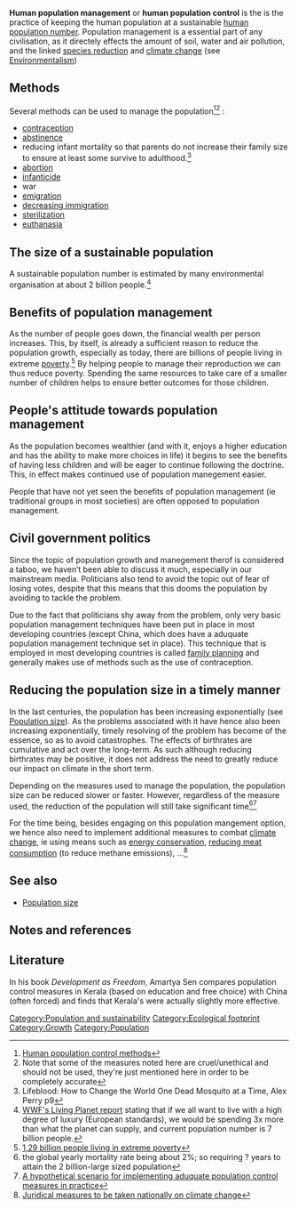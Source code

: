 {{Merge from|Population growth}}
{{Merge from|Population size}}

'''Human population management''' or '''human population control''' is the is the practice of keeping the human population at a sustainable [[population size|human population number]]. Population management is a essential part of any civilisation, as it directely effects the amount of soil, water and air pollution, and the linked [[species reduction]] and [[climate change]] (see [[Environmentalism]])

==Methods==
Several methods can be used to manage the population<ref>[http://en.wikipedia.org/wiki/Human_population_control#Methods Human population control methods]</ref><ref>Note that some of the measures noted here are cruel/unethical and should not be used, they're just mentioned here in order to be completely accurate</ref> :
* [[contraception]]
* [[sexual abstinence|abstinence]]
* reducing infant mortality so that parents do not increase their family size to ensure at least some survive to adulthood.<ref>Lifeblood: How to Change the World One Dead Mosquito at a Time, Alex Perry p9</ref> 
* [[abortion]]
* [[infanticide]]
* war
* [[emigration]]
* [[immigration reduction|decreasing immigration]]
* [[Sterilisation (medicine)|sterilization]]
* [[euthanasia]]

==The size of a sustainable population==
{{Main|Population size}}
A sustainable population number is estimated by many environmental organisation at about 2 billion people.<ref>[http://wwf.panda.org/about_our_earth/all_publications/living_planet_report/ WWF's Living Planet report] stating that if we all want to live with a high degree of luxury (European standards), we would be spending 3x more than what the planet can supply, and current population number is 7 billion people.</ref>

==Benefits of population management==
As the number of people goes down, the financial wealth per person increases. This, by itself, is already a sufficient reason to reduce the population growth, especially as today, there are billions of people living in extreme [[poverty]].<ref>[http://web.worldbank.org/WBSITE/EXTERNAL/TOPICS/EXTPOVERTY/EXTPA/0,,contentMDK:20040961~menuPK:435040~pagePK:148956~piPK:216618~theSitePK:430367~isCURL:Y,00.html 1,29 billion people living in extreme poverty]</ref> By helping people to manage their reproduction we can thus reduce poverty. Spending the same resources to take care of a smaller number of children helps to ensure better outcomes for those children.

==People's attitude towards population management==
As the population becomes wealthier (and with it, enjoys a higher education and has the ability to make more choices in life) it begins to see the benefits of having less children and will be eager to continue following the doctrine. This, in effect makes continued use of population manegement easier.

People that have not yet seen the benefits of population management (ie traditional groups in most societies) are often opposed to population management.
 
==Civil government politics==
Since the topic of population growth and manegement therof is considered a taboo, we haven’t been able to discuss it much, especially in our mainstream media. Politicians also tend to avoid the topic out of fear of losing votes, despite that this means that this dooms the population by avoiding to tackle the problem.

Due to the fact that politicians shy away from the problem, only very basic population management techniques have been put in place in most developing countries (except China, which does have a aduquate population management technique set in place). This technique that is employed in most developing countries is called [[Glossary_of_sustainability_terms#F|family planning]] and generally makes use of methods such as the use of contraception.

== Reducing the population size in a timely manner ==
In the last centuries, the population has been increasing exponentially (see [[Population size]]). As the problems associated with it have hence also been increasing exponentially, timely resolving of the problem has become of the essence, so as to avoid catastrophes. The effects of birthrates are cumulative and act over the long-term. As such although reducing birthrates may be positive, it does not address the need to greatly reduce our impact on climate in the short term.

Depending on the measures used to manage the population, the population size can be reduced slower or faster. However, regardless of the measure used, the reduction of the population will still take significant time<ref>the global yearly mortality rate being about 2%; so requiring ? years to attain the 2 billion-large sized population</ref><ref>[https://docs.google.com/document/d/1j6-oFuPE0EqNQuO2Ej9fk8D3ovhh71Kyzg8lH5Q5mYo/edit?usp=sharing A hypothetical scenario for implementing aduquate population control measures in practice]</ref>

For the time being, besides engaging on this population mangement option, we hence also need to implement additional measures to combat [[climate change]], ie using means such as [[energy conservation]], [[Vegetarianism|reducing meat consumption]] (to reduce methane emissions), ...<ref>[http://jnmocc.blogspot.com Juridical measures to be taken nationally on climate change]</ref>

==See also==
* [[Population size]]

== Notes and references ==
{{reflist}}

==Literature==
In his book ''Development as Freedom'', Amartya Sen compares population control measures in Kerala (based on education and free choice) with China (often forced) and finds that Kerala's were actually slightly more effective.

[[Category:Population and sustainability]]
[[Category:Ecological footprint]] 
[[Category:Growth]] 
[[Category:Population]]